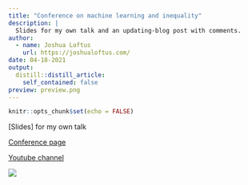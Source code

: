 ```yaml
---
title: "Conference on machine learning and inequality"
description: |
  Slides for my own talk and an updating-blog post with comments.
author:
  - name: Joshua Loftus
    url: https://joshualoftus.com/
date: 04-18-2021
output:
  distill::distill_article:
    self_contained: false
preview: preview.png
---
```



```r
knitr::opts_chunk$set(echo = FALSE)
```

[Slides] for my own talk

[Conference page](https://maxkasy.github.io/home/ML_inequality_conference/)

[Youtube channel](https://www.youtube.com/channel/UCB3VHmtU-Acta1o0wbzWaag)


![](fig2.png)